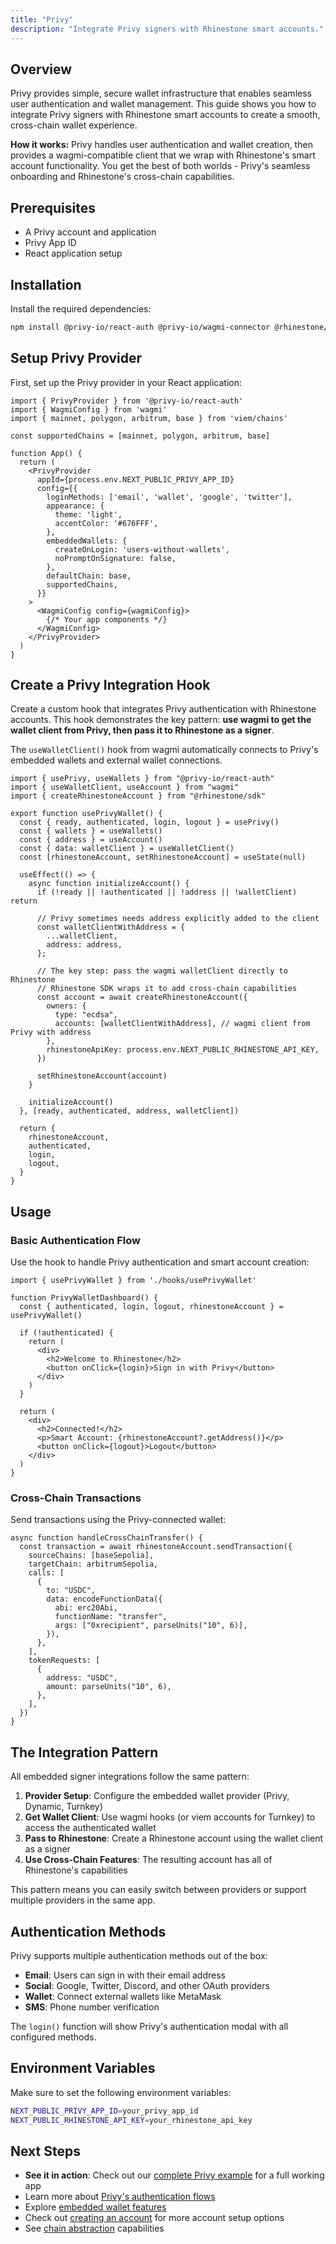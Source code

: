 ```yaml
---
title: "Privy"
description: "Integrate Privy signers with Rhinestone smart accounts."
---
```


## Overview

Privy provides simple, secure wallet infrastructure that enables seamless user authentication and wallet management. This guide shows you how to integrate Privy signers with Rhinestone smart accounts to create a smooth, cross-chain wallet experience.

**How it works:** Privy handles user authentication and wallet creation, then provides a wagmi-compatible client that we wrap with Rhinestone's smart account functionality. You get the best of both worlds - Privy's seamless onboarding and Rhinestone's cross-chain capabilities.

## Prerequisites

- A Privy account and application
- Privy App ID
- React application setup

## Installation

Install the required dependencies:

```bash
npm install @privy-io/react-auth @privy-io/wagmi-connector @rhinestone/sdk viem wagmi
```

## Setup Privy Provider

First, set up the Privy provider in your React application:

```tsx
import { PrivyProvider } from '@privy-io/react-auth'
import { WagmiConfig } from 'wagmi'
import { mainnet, polygon, arbitrum, base } from 'viem/chains'

const supportedChains = [mainnet, polygon, arbitrum, base]

function App() {
  return (
    <PrivyProvider
      appId={process.env.NEXT_PUBLIC_PRIVY_APP_ID}
      config={{
        loginMethods: ['email', 'wallet', 'google', 'twitter'],
        appearance: {
          theme: 'light',
          accentColor: '#676FFF',
        },
        embeddedWallets: {
          createOnLogin: 'users-without-wallets',
          noPromptOnSignature: false,
        },
        defaultChain: base,
        supportedChains,
      }}
    >
      <WagmiConfig config={wagmiConfig}>
        {/* Your app components */}
      </WagmiConfig>
    </PrivyProvider>
  )
}
```

## Create a Privy Integration Hook

Create a custom hook that integrates Privy authentication with Rhinestone accounts. This hook demonstrates the key pattern: **use wagmi to get the wallet client from Privy, then pass it to Rhinestone as a signer**.

<Note>The `useWalletClient()` hook from wagmi automatically connects to Privy's embedded wallets and external wallet connections.</Note>

```tsx
import { usePrivy, useWallets } from "@privy-io/react-auth"
import { useWalletClient, useAccount } from "wagmi"
import { createRhinestoneAccount } from "@rhinestone/sdk"

export function usePrivyWallet() {
  const { ready, authenticated, login, logout } = usePrivy()
  const { wallets } = useWallets()
  const { address } = useAccount()
  const { data: walletClient } = useWalletClient()
  const [rhinestoneAccount, setRhinestoneAccount] = useState(null)

  useEffect(() => {
    async function initializeAccount() {
      if (!ready || !authenticated || !address || !walletClient) return

      // Privy sometimes needs address explicitly added to the client
      const walletClientWithAddress = {
        ...walletClient,
        address: address,
      };

      // The key step: pass the wagmi walletClient directly to Rhinestone
      // Rhinestone SDK wraps it to add cross-chain capabilities
      const account = await createRhinestoneAccount({
        owners: {
          type: "ecdsa",
          accounts: [walletClientWithAddress], // wagmi client from Privy with address
        },
        rhinestoneApiKey: process.env.NEXT_PUBLIC_RHINESTONE_API_KEY,
      })

      setRhinestoneAccount(account)
    }

    initializeAccount()
  }, [ready, authenticated, address, walletClient])

  return {
    rhinestoneAccount,
    authenticated,
    login,
    logout,
  }
}
```

## Usage

### Basic Authentication Flow

Use the hook to handle Privy authentication and smart account creation:

```tsx {4-6}
import { usePrivyWallet } from './hooks/usePrivyWallet'

function PrivyWalletDashboard() {
  const { authenticated, login, logout, rhinestoneAccount } = usePrivyWallet()

  if (!authenticated) {
    return (
      <div>
        <h2>Welcome to Rhinestone</h2>
        <button onClick={login}>Sign in with Privy</button>
      </div>
    )
  }

  return (
    <div>
      <h2>Connected!</h2>
      <p>Smart Account: {rhinestoneAccount?.getAddress()}</p>
      <button onClick={logout}>Logout</button>
    </div>
  )
}
```

### Cross-Chain Transactions

Send transactions using the Privy-connected wallet:

```tsx {2-14}
async function handleCrossChainTransfer() {
  const transaction = await rhinestoneAccount.sendTransaction({
    sourceChains: [baseSepolia],
    targetChain: arbitrumSepolia,
    calls: [
      {
        to: "USDC",
        data: encodeFunctionData({
          abi: erc20Abi,
          functionName: "transfer",
          args: ["0xrecipient", parseUnits("10", 6)],
        }),
      },
    ],
    tokenRequests: [
      {
        address: "USDC",
        amount: parseUnits("10", 6),
      },
    ],
  })
}
```

## The Integration Pattern

All embedded signer integrations follow the same pattern:

1. **Provider Setup**: Configure the embedded wallet provider (Privy, Dynamic, Turnkey)
2. **Get Wallet Client**: Use wagmi hooks (or viem accounts for Turnkey) to access the authenticated wallet
3. **Pass to Rhinestone**: Create a Rhinestone account using the wallet client as a signer
4. **Use Cross-Chain Features**: The resulting account has all of Rhinestone's capabilities

This pattern means you can easily switch between providers or support multiple providers in the same app.

## Authentication Methods

Privy supports multiple authentication methods out of the box:

- **Email**: Users can sign in with their email address
- **Social**: Google, Twitter, Discord, and other OAuth providers  
- **Wallet**: Connect external wallets like MetaMask
- **SMS**: Phone number verification

The `login()` function will show Privy's authentication modal with all configured methods.

## Environment Variables

Make sure to set the following environment variables:

```bash
NEXT_PUBLIC_PRIVY_APP_ID=your_privy_app_id
NEXT_PUBLIC_RHINESTONE_API_KEY=your_rhinestone_api_key
```

## Next Steps

- **See it in action**: Check out our [complete Privy example](https://github.com/rhinestonewtf/e2e-examples/tree/main/privy) for a full working app
- Learn more about [Privy's authentication flows](https://docs.privy.io/) 
- Explore [embedded wallet features](https://docs.privy.io/guide/frontend/embedded/overview)
- Check out [creating an account](../create-account) for more account setup options
- See [chain abstraction](../../use-cases/chain-abstraction/unified-balance) capabilities
